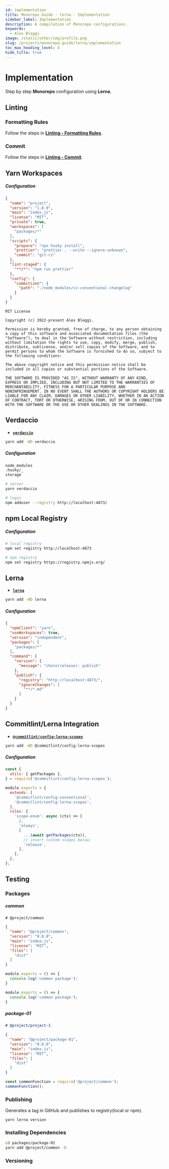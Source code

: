 ```yaml
---
id: implementation
title: Monorepo Guide · lerna · Implementation
sidebar_label: Implementation
description: A compilation of Monorepo configurations.
keywords:
  - Alex Bleggi
image: /static/other/img/profile.png
slug: /projects/monorepo-guide/lerna/implementation
toc_max_heading_level: 4
hide_title: true
---
```



# Implementation

Step by step **Monorepo** configuration using **Lerna**.

## Linting

### Formatting Rules

Follow the steps in **[Linting - Formatting Rules](/docs/projects/linting-formatting-rules/implementation)**.

### Commit

Follow the steps in **[Linting - Commit](/docs/projects/linting-commit/implementation)**.

## Yarn Workspaces

##### Configuration

```json {6,7-9} title="package.json"
{
  "name": "project",
  "version": "1.0.0",
  "main": "index.js",
  "license": "MIT",
  "private": true,
  "workspaces": [
    "packages/*"
  ],
  "scripts": {
    "prepare": "npx husky install",
    "prettier": "prettier . --write --ignore-unknown",
    "commit": "git-cz"
  },
  "lint-staged": {
    "**/*": "npm run prettier"
  },
  "config": {
    "commitizen": {
      "path": "./node_modules/cz-conventional-changelog"
    }
  }
}
```

```text title="LICENSE.md"
MIT License

Copyright (c) 2022-present Alex Bleggi.

Permission is hereby granted, free of charge, to any person obtaining
a copy of this software and associated documentation files (the
"Software"), to deal in the Software without restriction, including
without limitation the rights to use, copy, modify, merge, publish,
distribute, sublicense, and/or sell copies of the Software, and to
permit persons to whom the Software is furnished to do so, subject to
the following conditions:

The above copyright notice and this permission notice shall be
included in all copies or substantial portions of the Software.

THE SOFTWARE IS PROVIDED "AS IS", WITHOUT WARRANTY OF ANY KIND,
EXPRESS OR IMPLIED, INCLUDING BUT NOT LIMITED TO THE WARRANTIES OF
MERCHANTABILITY, FITNESS FOR A PARTICULAR PURPOSE AND
NONINFRINGEMENT. IN NO EVENT SHALL THE AUTHORS OR COPYRIGHT HOLDERS BE
LIABLE FOR ANY CLAIM, DAMAGES OR OTHER LIABILITY, WHETHER IN AN ACTION
OF CONTRACT, TORT OR OTHERWISE, ARISING FROM, OUT OF OR IN CONNECTION
WITH THE SOFTWARE OR THE USE OR OTHER DEALINGS IN THE SOFTWARE.
```

## Verdaccio

- **[`verdaccio`](https://www.npmjs.com/package/verdaccio)**

```bash
yarn add -WD verdaccio
```

##### Configuration

```txt {3} title=".gitignore"
node_modules
.husky/_
storage
```

```bash
# server
yarn verdaccio

# login
npm adduser --registry http://localhost:4873/
```

## npm Local Registry

##### Configuration

```bash
# local registry
npm set registry http://localhost:4873

# npm registry
npm set registry https://registry.npmjs.org/
```

## Lerna

- **[`lerna`](https://www.npmjs.com/package/lerna)**

```bash
yarn add -WD lerna
```

##### Configuration

```json {1-21} title="lerna.json"
{
  "npmClient": "yarn",
  "useWorkspaces": true,
  "version": "independent",
  "packages": [
    "packages/*"
  ],
  "command": {
    "version": {
      "message": "chore(release): publish"
    },
    "publish": {
      "registry": "http://localhost:4873/",
      "ignoreChanges": [
        "**/*.md"
      ]
    }
  }
}
```

## Commitlint/Lerna Integration

- **[`@commitlint/config-lerna-scopes`](https://www.npmjs.com/package/@commitlint/config-lerna-scopes)**

```bash
yarn add -WD @commitlint/config-lerna-scopes
```

##### Configuration

```javascript {1-21} title="commitlint.config.js"
const {
  utils: { getPackages },
} = require('@commitlint/config-lerna-scopes');

module.exports = {
  extends: [
    '@commitlint/config-conventional',
    '@commitlint/config-lerna-scopes',
  ],
  rules: {
    'scope-enum': async (ctx) => [
      2,
      'always',
      [
        ...(await getPackages(ctx)),
        // insert custom scopes below:
        'release',
      ],
    ],
  },
};
```

## Testing

### Packages

##### common

```text title="packages/common/README.md"
# @project/common
```

```json title="packages/common/package.json"
{
  "name": "@project/common",
  "version": "0.0.0",
  "main": "index.js",
  "license": "MIT",
  "files": [
    "dist"
  ]
}
```

```javascript title="packages/common/index.js"
module.exports = () => {
  console.log('common package');
}
```

```javascript title="packages/common/dist/index.js"
module.exports = () => {
  console.log('common package');
}
```

##### package-01

```md title="packages/package-01/README.md"
# @project/project-1
```

```json title="packages/package-01/package.json"
{
  "name": "@project/package-01",
  "version": "0.0.0",
  "main": "index.js",
  "license": "MIT",
  "files": [
    "dist"
  ]
}
```

```javascript title="packages/package-01/index.js"
const commonFunction = require('@project/common');
commonFunction();
```

### Publishing

Generates a tag in GitHub and publishes to registry(local or npm).

```
yarn lerna version
```

### Installing Dependencies

```bash
cd packages/package-01
yarn add @project/common -D
```

### Versioning
